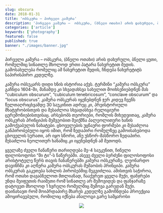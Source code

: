 ```yaml
---
slug: obscura
date: 2018-01-31
title: 'ობსკურა – პირველი კამერა'
description: 'პირველი კამერა –  ობსკურა, (ბნელი ოთახი) არის დახურული, ბნელი ყუთი, რომელშიც სინათლე მხოლოდ ერთი პატარა ნახვრეტით შედის. გამოსახულება რომელიც ამ ნახვრეტით შედის, ჩნდება ნახვრეტიტს საპირისპირო კედელზე.'
categories: ['article']
keywords: ['photography']
featured: false
published: true
banner: "./images/banner.jpg"
---
```


პირველი კამერა –  ობსკურა, (ბნელი ოთახი) არის დახურული, ბნელი ყუთი, რომელშიც სინათლე მხოლოდ ერთი პატარა ნახვრეტით შედის. გამოსახულება რომელიც ამ ნახვრეტით შედის, ჩნდება ნახვრეტიტს საპირისპირო კედელზე.

კამერა ობსუკარს დიდი ხნის ისტორია აქვს. ტერმინი “კამერა ობსკურა” გაჩნდა 1604-ში, მანამდე კი სხვადახსვა სახელით მოიხსენიებდნენ მას “cubiculum obscurum”, “cubiculum tenebricosum”, “conclave obscurum” და “locus obscurus”.  კამერა ობსკურას იყენებდნენ ჯერ კიდევ ჩვენს წელთაღრიცხვამდე 30 საუკინით ადრეც კი, პრეისტორიული მხატვრობისთვის და შესაძლოა სხვადასხვა რელიგიური ცერემონიებისთვისაც.
არსებობს თეორიები, რომლის მიხედვითაც, კამერა ობსკურას პრინციპის მეშვეობით შეიქმნა პალეოლითური ხანის გამოქვაბულის ნახატები. ცხოველების უცნაური ფორმები კი შესაძლოა განპირობებული იყოს იმით, რომ ზედაპირი რომელზეც გამოისახებოდა ცხოველის სურათი, არ იყო სწორი, ანუ უსწორ-მასწორო ზედაპირი. შესაძლოა ნეოლითურ ხანაშიც კი იყენებდნენ ამ მეთოდს.

ყველაზე ძველი ჩანაწერი თარიღდება მე-4 საუკუნით, ჩინელი ფილოსოფოსი “მი ტი”-ს ნაწერებში. ასევე ძველი ბერძენი ფილოსოფოსი არისტოტელე წერს თავის ჩანაწერებში კამერა ობსკურაზე. ლეონარდო დავინჩმა კი აღწერა კამერა ობსკურას მუშაობის პრინციპი.
კამერა ობსკურას გაკეთება სახლის პირობებშიც შეგვიძლია. ამისთვის საჭიროა, რომ ოთახი დავაბნელოთ მთლიანად, ჩააქვრეთ ყველა შუქი, ფანჯრები უნდა შეიფუთის რაიმეთი რომ სინათლე არ შემოვიდეს და ფანჯარაზე დატოვეთ მხოლოდ 1 ხვრელი რომელშიც შემოვა გარედან შუქი. დაინახავთ რომ მოიპრდაპირე მხარეს კედელზე გამოჩნდება პროექცია ამოყირავებული, რომილიც იქნება ანალოგი გარე სამყაროსი

<div align="middle">
  <img src="https://zolianipanda.files.wordpress.com/2018/01/4aecfa7ed774784c.jpg" />
</div>
